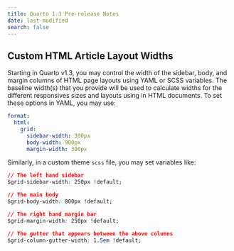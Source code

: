 ```yaml
---
title: Quarto 1.3 Pre-release Notes
date: last-modified
search: false
---
```


## Custom HTML Article Layout Widths

Starting in Quarto v1.3, you may control the width of the sidebar, body, and margin columns of HTML page layouts using YAML or SCSS variables. The baseline width(s) that you provide will be used to calculate widths for the different responsives sizes and layouts using in HTML documents. To set these options in YAML, you may use:

```yml
format:
  html: 
    grid:
      sidebar-width: 300px
      body-width: 900px
      margin-width: 300px
```

Similarly, in a custom theme `scss` file, you may set variables like:

```css
// The left hand sidebar
$grid-sidebar-width: 250px !default;

// The main body
$grid-body-width: 800px !default;

// The right hand margin bar
$grid-margin-width: 250px !default;

// The gutter that appears between the above columns
$grid-column-gutter-width: 1.5em !default;
```

